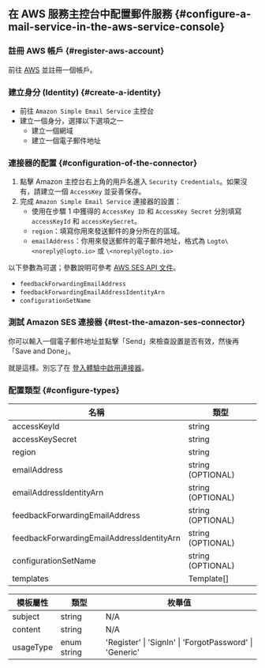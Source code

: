## 在 AWS 服務主控台中配置郵件服務 \{#configure-a-mail-service-in-the-aws-service-console}

### 註冊 AWS 帳戶 \{#register-aws-account}

前往 [AWS](https://aws.amazon.com/) 並註冊一個帳戶。

### 建立身分 (Identity) \{#create-a-identity}

- 前往 `Amazon Simple Email Service` 主控台
- 建立一個身分，選擇以下選項之一
  - 建立一個網域
  - 建立一個電子郵件地址

### 連接器的配置 \{#configuration-of-the-connector}

1. 點擊 Amazon 主控台右上角的用戶名進入 `Security Credentials`。如果沒有，請建立一個 `AccessKey` 並妥善保存。
2. 完成 `Amazon Simple Email Service` 連接器的設置：
   - 使用在步驟 1 中獲得的 `AccessKey ID` 和 `AccessKey Secret` 分別填寫 `accessKeyId` 和 `accessKeySecret`。
   - `region`：填寫你用來發送郵件的身分所在的區域。
   - `emailAddress`：你用來發送郵件的電子郵件地址，格式為 `Logto\<noreply@logto.io>` 或 `\<noreply@logto.io>`

以下參數為可選；參數說明可參考 [AWS SES API 文件](https://docs.aws.amazon.com/ses/latest/APIReference-V2/API_SendEmail.html)。

- `feedbackForwardingEmailAddress`
- `feedbackForwardingEmailAddressIdentityArn`
- `configurationSetName`

### 測試 Amazon SES 連接器 \{#test-the-amazon-ses-connector}

你可以輸入一個電子郵件地址並點擊「Send」來檢查設置是否有效，然後再「Save and Done」。

就是這樣。別忘了在 [登入體驗中啟用連接器](/connectors/email-connectors/#enable-email-sign-up-or-sign-in)。

### 配置類型 \{#configure-types}

| 名稱                                      | 類型              |
| ----------------------------------------- | ----------------- |
| accessKeyId                               | string            |
| accessKeySecret                           | string            |
| region                                    | string            |
| emailAddress                              | string (OPTIONAL) |
| emailAddressIdentityArn                   | string (OPTIONAL) |
| feedbackForwardingEmailAddress            | string (OPTIONAL) |
| feedbackForwardingEmailAddressIdentityArn | string (OPTIONAL) |
| configurationSetName                      | string (OPTIONAL) |
| templates                                 | Template[]        |

| 模板屬性  | 類型        | 枚舉值                                                  |
| --------- | ----------- | ------------------------------------------------------- |
| subject   | string      | N/A                                                     |
| content   | string      | N/A                                                     |
| usageType | enum string | 'Register' \| 'SignIn' \| 'ForgotPassword' \| 'Generic' |
